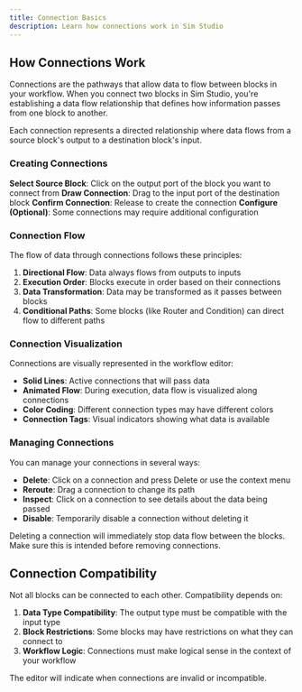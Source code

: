 ```yaml
---
title: Connection Basics
description: Learn how connections work in Sim Studio
---
```



## How Connections Work

Connections are the pathways that allow data to flow between blocks in your workflow. When you connect two blocks in Sim Studio, you're establishing a data flow relationship that defines how information passes from one block to another.

<Callout type="info">
  Each connection represents a directed relationship where data flows from a source block's output to a destination block's input.
</Callout>

### Creating Connections

<Steps>
  <Step>
    <strong>Select Source Block</strong>: Click on the output port of the block you want to connect from
  </Step>
  <Step>
    <strong>Draw Connection</strong>: Drag to the input port of the destination block
  </Step>
  <Step>
    <strong>Confirm Connection</strong>: Release to create the connection
  </Step>
  <Step>
    <strong>Configure (Optional)</strong>: Some connections may require additional configuration
  </Step>
</Steps>

### Connection Flow

The flow of data through connections follows these principles:

1. **Directional Flow**: Data always flows from outputs to inputs
2. **Execution Order**: Blocks execute in order based on their connections
3. **Data Transformation**: Data may be transformed as it passes between blocks
4. **Conditional Paths**: Some blocks (like Router and Condition) can direct flow to different paths

### Connection Visualization

Connections are visually represented in the workflow editor:

- **Solid Lines**: Active connections that will pass data
- **Animated Flow**: During execution, data flow is visualized along connections
- **Color Coding**: Different connection types may have different colors
- **Connection Tags**: Visual indicators showing what data is available

### Managing Connections

You can manage your connections in several ways:

- **Delete**: Click on a connection and press Delete or use the context menu
- **Reroute**: Drag a connection to change its path
- **Inspect**: Click on a connection to see details about the data being passed
- **Disable**: Temporarily disable a connection without deleting it

<Callout type="warning">
  Deleting a connection will immediately stop data flow between the blocks. Make sure this is intended before removing connections.
</Callout>

## Connection Compatibility

Not all blocks can be connected to each other. Compatibility depends on:

1. **Data Type Compatibility**: The output type must be compatible with the input type
2. **Block Restrictions**: Some blocks may have restrictions on what they can connect to
3. **Workflow Logic**: Connections must make logical sense in the context of your workflow

The editor will indicate when connections are invalid or incompatible. 
